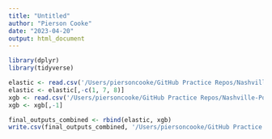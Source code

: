 ```yaml
---
title: "Untitled"
author: "Pierson Cooke"
date: "2023-04-20"
output: html_document
---
```


```r

library(dplyr)
library(tidyverse)

elastic <- read.csv('/Users/piersoncooke/GitHub Practice Repos/Nashville-Police-Stops/Data/elastic_outputs.csv')
elastic <- elastic[,-c(1, 7, 8)]
xgb <- read.csv('/Users/piersoncooke/GitHub Practice Repos/Nashville-Police-Stops/Data/xgboost_outputs.csv')
xgb <- xgb[,-1]
```

```r

final_outputs_combined <- rbind(elastic, xgb)
write.csv(final_outputs_combined, '/Users/piersoncooke/GitHub Practice Repos/Nashville-Police-Stops/Data/final_outputs.csv')
```

